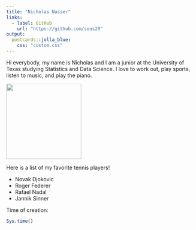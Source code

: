 ```yaml
---
title: "Nicholas Nasser"
links:
  - label: GitHub
    url: "https://github.com/sous20"
output:
  postcards::jolla_blue:
    css: "custom.css"
---
```

 
Hi everybody, my name is Nicholas and I am a junior at the University of Texas studying Statistics and Data Science. I love to work out, play sports, listen to music, and play the piano.

<img src="images/IMG_0457.PNG" width="200" style="border-radius: 0px;">

Here is a list of my favorite tennis players!

* Novak Djokovic
* Roger Federer
* Rafael Nadal
* Jannik Sinner

Time of creation:

```r
Sys.time()
```

